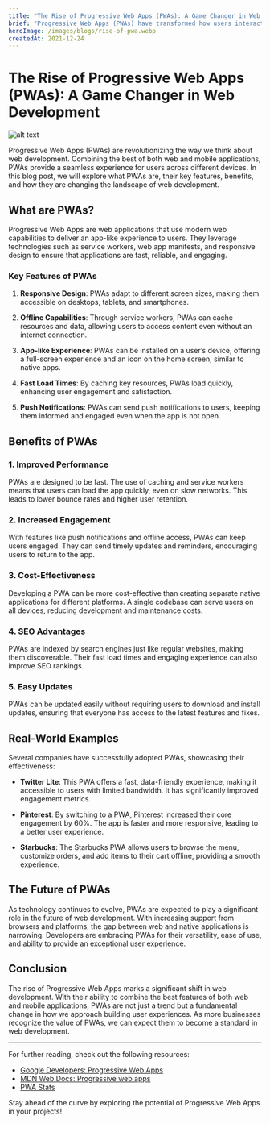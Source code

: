 ```yaml
---
title: "The Rise of Progressive Web Apps (PWAs): A Game Changer in Web Development"
brief: "Progressive Web Apps (PWAs) have transformed how users interact with web applications. Learn about the benefits of PWAs, their architecture, and how to build highly performant, offline-capable web apps using modern web technologies."
heroImage: /images/blogs/rise-of-pwa.webp
createdAt: 2021-12-24
---
```


# The Rise of Progressive Web Apps (PWAs): A Game Changer in Web Development

![alt text](/images/blogs/rise-of-pwa.webp)

Progressive Web Apps (PWAs) are revolutionizing the way we think about web development. Combining the best of both web and mobile applications, PWAs provide a seamless experience for users across different devices. In this blog post, we will explore what PWAs are, their key features, benefits, and how they are changing the landscape of web development.

## What are PWAs?

Progressive Web Apps are web applications that use modern web capabilities to deliver an app-like experience to users. They leverage technologies such as service workers, web app manifests, and responsive design to ensure that applications are fast, reliable, and engaging.

### Key Features of PWAs

1. **Responsive Design**: PWAs adapt to different screen sizes, making them accessible on desktops, tablets, and smartphones.

2. **Offline Capabilities**: Through service workers, PWAs can cache resources and data, allowing users to access content even without an internet connection.

3. **App-like Experience**: PWAs can be installed on a user’s device, offering a full-screen experience and an icon on the home screen, similar to native apps.

4. **Fast Load Times**: By caching key resources, PWAs load quickly, enhancing user engagement and satisfaction.

5. **Push Notifications**: PWAs can send push notifications to users, keeping them informed and engaged even when the app is not open.

## Benefits of PWAs

### 1. Improved Performance

PWAs are designed to be fast. The use of caching and service workers means that users can load the app quickly, even on slow networks. This leads to lower bounce rates and higher user retention.

### 2. Increased Engagement

With features like push notifications and offline access, PWAs can keep users engaged. They can send timely updates and reminders, encouraging users to return to the app.

### 3. Cost-Effectiveness

Developing a PWA can be more cost-effective than creating separate native applications for different platforms. A single codebase can serve users on all devices, reducing development and maintenance costs.

### 4. SEO Advantages

PWAs are indexed by search engines just like regular websites, making them discoverable. Their fast load times and engaging experience can also improve SEO rankings.

### 5. Easy Updates

PWAs can be updated easily without requiring users to download and install updates, ensuring that everyone has access to the latest features and fixes.

## Real-World Examples

Several companies have successfully adopted PWAs, showcasing their effectiveness:

- **Twitter Lite**: This PWA offers a fast, data-friendly experience, making it accessible to users with limited bandwidth. It has significantly improved engagement metrics.

- **Pinterest**: By switching to a PWA, Pinterest increased their core engagement by 60%. The app is faster and more responsive, leading to a better user experience.

- **Starbucks**: The Starbucks PWA allows users to browse the menu, customize orders, and add items to their cart offline, providing a smooth experience.

## The Future of PWAs

As technology continues to evolve, PWAs are expected to play a significant role in the future of web development. With increasing support from browsers and platforms, the gap between web and native applications is narrowing. Developers are embracing PWAs for their versatility, ease of use, and ability to provide an exceptional user experience.

## Conclusion

The rise of Progressive Web Apps marks a significant shift in web development. With their ability to combine the best features of both web and mobile applications, PWAs are not just a trend but a fundamental change in how we approach building user experiences. As more businesses recognize the value of PWAs, we can expect them to become a standard in web development.

---

For further reading, check out the following resources:

- [Google Developers: Progressive Web Apps](https://developers.google.com/web/progressive-web-apps)
- [MDN Web Docs: Progressive web apps](https://developer.mozilla.org/en-US/docs/Web/Progressive_web_apps)
- [PWA Stats](https://www.pwastats.com/)

Stay ahead of the curve by exploring the potential of Progressive Web Apps in your projects!
